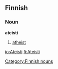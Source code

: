==Finnish==
===Noun===
'''ateisti'''
#[[atheist]]
[[Category:Finnish nouns]]

[[io:Ateisti]]
[[fi:Ateisti]]
